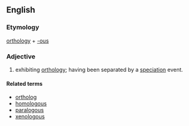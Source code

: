 ==English==

===Etymology===

[[orthology]] + [[-ous]]

===Adjective===
{{en-adj|-}}

# {{context|genetics|of genes or sequences}} exhibiting [[orthology]]; having been separated by a [[speciation]] event.

====Related terms====
*[[ortholog]]
*[[homologous]]
*[[paralogous]]
*[[xenologous]]